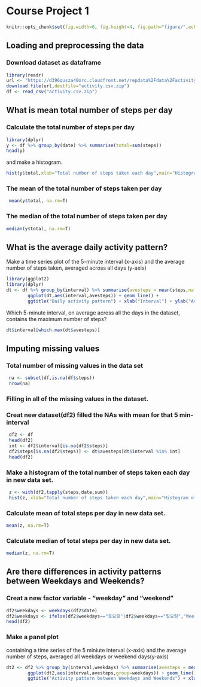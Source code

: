 # Course Project 1

```r
knitr::opts_chunk$set(fig.width=6, fig.height=4, fig.path="figure/",echo = TRUE)
```

## Loading and preprocessing the data
### Download dataset as dataframe
```r
library(readr)
url <- "https://d396qusza40orc.cloudfront.net/repdata%2Fdata%2Factivity.zip"
download.file(url,destfile="activity.csv.zip")
df <- read_csv("activity.csv.zip")
```

## What is mean total number of steps per day
### Calculate the total number of steps per day 
```r
library(dplyr)
y <- df %>% group_by(date) %>% summarise(total=sum(steps))
head(y) 
```
and make a histogram.
```r
hist(y$total,xlab="Total number of steps taken each day",main="Histogram of total steps per day", breaks=25) 
```

### The mean of the total number of steps taken per day
```r
 mean(y$total, na.rm=T)
```

### The median of the total number of steps taken per day
```r
median(y$total, na.rm=T) 
```

## What is the average daily activity pattern? 
Make a time series plot of the 5-minute interval (x-axis) and the average number of steps taken, averaged across all days (y-axis)
```r
library(ggplot2)
library(dplyr)
dt <- df %>% group_by(interval) %>% summarise(avesteps = mean(steps,na.rm=T)) 
        ggplot(dt,aes(interval,avesteps)) + geom_line() + 
        ggtitle("Daily activity pattern") + xlab("Interval") + ylab("Average number of steps")
```

Which 5-minute interval, on average across all the days in the dataset, contains the maximum number of steps?
```r
dt$interval[which.max(dt$avesteps)]
```

## Imputing missing values 

### Total number of missing values in the data set
```r
 na <- subset(df,is.na(df$steps))
 nrow(na)
```

### Filling in all of the missing values in the dataset.
### Creat new dataset(df2) filled the NAs with mean for that 5 min-interval
```r
 df2 <- df 
 head(df2)
 int <- df2$interval[is.na(df2$steps)]
 df2$steps[is.na(df2$steps)] <- dt$avesteps[dt$interval %in% int]
 head(df2)
```

### Make a histogram of the total number of steps taken each day in new data set.
```r
 z <- with(df2,tapply(steps,date,sum)) 
 hist(z, xlab="Total number of steps taken each day",main="Histogram of NA filled data", breaks=25) 
```

### Calculate mean of total steps per day in new data set. 
```r
mean(z, na.rm=T)
```

### Calculate median of total steps per day in new data set.
```r
median(z, na.rm=T)
```

## Are there differences in activity patterns between Weekdays and Weekends? 
### Creat a new factor variable - "weekday" and "weekend" 
```r
df2$weekdays <- weekdays(df2$date) 
df2$weekdays <- ifelse(df2$weekdays=="토요일"|df2$weekdays=="일요일","Weekend","Weekday")
head(df2)
```

### Make a panel plot 
containing a time series of the 5 miniute interval (x-axis) and the average number of steps, averaged all weekdays or weekend days(y-axis)
```r
dt2 <- df2 %>% group_by(interval,weekdays) %>% summarise(avesteps = mean(steps)) 
        ggplot(dt2,aes(interval,avesteps,group=weekdays)) + geom_line() + facet_grid(weekdays~.) + 
        ggtitle("Activity pattern between Weekdays and Weekends") + xlab("Interval") + ylab("Average number of steps")
```
